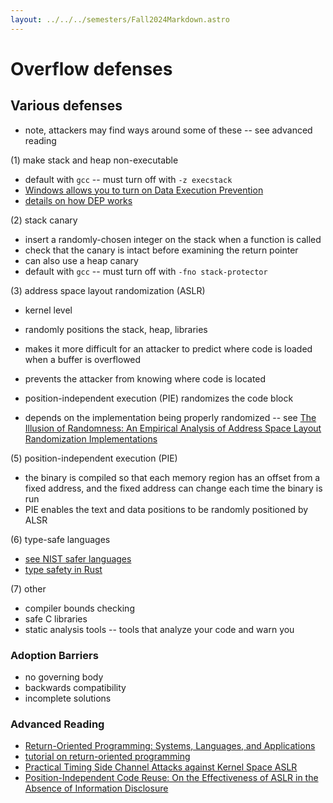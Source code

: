```yaml
---
layout: ../../../semesters/Fall2024Markdown.astro
---
```


# Overflow defenses

## Various defenses

- note, attackers may find ways around some of these -- see advanced reading

(1) make stack and heap non-executable

- default with `gcc` -- must turn off with `-z execstack`
- [Windows allows you to turn on Data Execution Prevention](https://support.microsoft.com/en-us/topic/what-is-data-execution-prevention-dep-60dabc2b-90db-45fc-9b18-512419135817)
- [details on how DEP works](https://learn.microsoft.com/en-us/windows/win32/memory/data-execution-prevention)

(2) stack canary

- insert a randomly-chosen integer on the stack when a function is called
- check that the canary is intact before examining the return pointer
- can also use a heap canary
- default with `gcc` -- must turn off with `-fno stack-protector`

(3) address space layout randomization (ASLR)

- kernel level
- randomly positions the stack, heap, libraries
- makes it more difficult for an attacker to predict where code is loaded when a
  buffer is overflowed
- prevents the attacker from knowing where code is located
- position-independent execution (PIE) randomizes the code block

- depends on the implementation being properly randomized -- see
  [The Illusion of Randomness: An Empirical Analysis of Address Space Layout Randomization Implementations](https://arxiv.org/abs/2408.15107)

(5) position-independent execution (PIE)

- the binary is compiled so that each memory region has an offset from a fixed
  address, and the fixed address can change each time the binary is run
- PIE enables the text and data positions to be randomly positioned by ALSR

(6) type-safe languages

- [see NIST safer languages](https://www.nist.gov/itl/ssd/software-quality-group/safer-languages)
- [type safety in Rust](https://doc.rust-lang.org/nomicon/meet-safe-and-unsafe.html)

(7) other

- compiler bounds checking
- safe C libraries
- static analysis tools -- tools that analyze your code and warn you

### Adoption Barriers

- no governing body
- backwards compatibility
- incomplete solutions

### Advanced Reading

- [Return-Oriented Programming: Systems, Languages, and Applications](https://dl.acm.org/doi/10.1145/2133375.2133377)
- [tutorial on return-oriented programming](https://codearcana.com/posts/2013/05/28/introduction-to-return-oriented-programming-rop.html)
- [Practical Timing Side Channel Attacks against Kernel Space ASLR](https://ieeexplore.ieee.org/document/6547110?denied=)
- [Position-Independent Code Reuse: On the Effectiveness of ASLR in the Absence of Information Disclosure](https://ieeexplore.ieee.org/document/8406602)

